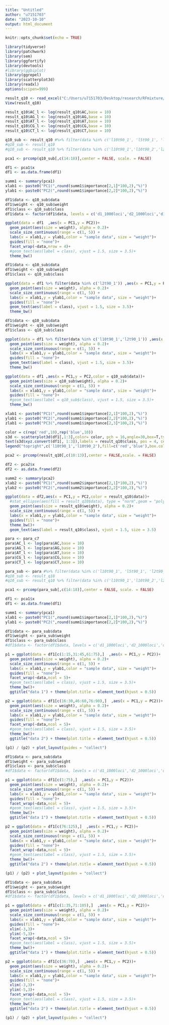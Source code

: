 ```yaml
---
title: "Untitled"
author: "u7151703"
date: "2023-10-10"
output: html_document
---
```


```r
knitr::opts_chunk$set(echo = TRUE)
```



```r
library(tidyverse)
library(patchwork)
library(sem)
library(ggfortify)
library(devtools)
#library(ggbiplot)
library(ggrepel)
library(scatterplot3d)
library(readxl)
options(scipen=999)
```

```r
result_q10 <- read_excel("C:/Users/u7151703/Desktop/research/RFmixture/data/mammal/q10_90taxa.xlsx")
View(result_q10)
```

```r
result_q10$AC_l <- log(result_q10$AC,base = 10)
result_q10$AG_l <- log(result_q10$AG,base = 10)
result_q10$AT_l <- log(result_q10$AT,base = 10)
result_q10$CG_l <- log(result_q10$CG,base = 10)
result_q10$CT_l <- log(result_q10$CT,base = 10)
```

```r
q10_sub <- result_q10 #%>% filter(data %in% c('l10t90_1', 'l5t90_1', 'l2t90_1', 'l1t90_1','l10t90_2', 'l5t90_2', 'l2t90_2', 'l1t90_2'))
#q10_sub <- result_q10
#q10_sub <- result_q10 %>% filter(data %in% c('l10t90_1','l10t90_2','l2t90_1','l2t90_2'))

pca1 <- prcomp(q10_sub[,c(14:18)],center = FALSE, scale. = FALSE)

df1 <- pca1$x 
df1 <- as.data.frame(df1) 

summ1 <- summary(pca1)
xlab1 <- paste0("PC1(",round(summ1$importance[2,1]*100,2),"%)")
ylab1 <- paste0("PC2(",round(summ1$importance[2,2]*100,2),"%)")
```

```r
df1$data <- q10_sub$data
df1$weight <- q10_sub$weight
df1$class <- q10_sub$class
df1$data <- factor(df1$data, levels = c('d1_1000loci','d2_1000loci','d1_500loci','d2_500loci','d1_200loci','d2_200loci','d1_100loci','d2_100loci'))

ggplot(data = df1  ,aes(x = PC1,y = PC2))+
  geom_point(aes(size = weight), alpha = 0.2)+
  scale_size_continuous(range = c(1, 5)) +
  labs(x = xlab1,y = ylab1,color = "sample data", size = "weight")+
  guides(fill = "none")+
  facet_wrap(~data,nrow = 4)+
  #geom_text(aes(label = class), vjust = 1.5, size = 3.5)+
  theme_bw()
```

```r
df1$data <- q10_sub$data
df1$weight <- q10_sub$weight
df1$class <- q10_sub$class

ggplot(data = df1 %>% filter(data %in% c('l2t90_1')) ,aes(x = PC1,y = PC2,color = data))+
  geom_point(aes(size = weight), alpha = 0.2)+
  scale_size_continuous(range = c(1, 5)) +
  labs(x = xlab1,y = ylab1,color = "sample data", size = "weight")+
  guides(fill = "none")+
  geom_text(aes(label = class), vjust = 1.5, size = 3.5)+
  theme_bw()
```


```r
df1$data <- q10_sub$data
df1$weight <- q10_sub$weight
df1$class <- q10_sub$class

ggplot(data = df1 %>% filter(data %in% c('l10t90_1','l2t90_1')) ,aes(x = PC1,y = PC2,color = data))+
  geom_point(aes(size = weight), alpha = 0.2)+
  scale_size_continuous(range = c(1, 5)) +
  labs(x = xlab1,y = ylab1,color = "sample data", size = "weight")+
  guides(fill = "none")+
  geom_text(aes(label = class), vjust = 1.5, size = 3.5)+
  theme_bw()
```

```r
ggplot(data = df1 ,aes(x = PC1,y = PC2,color = q10_sub$data))+
  geom_point(aes(size = q10_sub$weight), alpha = 0.2)+
  scale_size_continuous(range = c(1, 5)) +
  labs(x = xlab1,y = ylab1,color = "sample data", size = "weight")+
  guides(fill = "none")+
  #geom_text(aes(label = q10_sub$class), vjust = 1.5, size = 3.5)+ 
  theme_bw() 
```


```r
xlab1 <- paste0("PC1(",round(summ1$importance[2,1]*100,2),"%)")
ylab1 <- paste0("PC2(",round(summ1$importance[2,2]*100,2),"%)")
zlab1 <- paste0("PC3(",round(summ1$importance[2,3]*100,2),"%)")

color = c(rep('red',10),rep('blue',10))
s3d <- scatterplot3d(df1[,1:3],color= color, pch = 16,angle=30,box=T,type="p",lty.hide=2,lty.grid = 2,xlab = xlab1, ylab = ylab1, zlab = zlab1)
text(s3d$xyz.convert(df1[, 1:3]),labels = result_q10$class, pos = 4, cex = 0.8, col = color)
legend("topright",c('l10t90_1','l10t90_2'),fill=c('red','blue'),box.col=NA)
```



```r
pca2 <- prcomp(result_q10[,c(10:13)],center = FALSE,scale. = FALSE)
```

```r
df2 <- pca2$x 
df2 <- as.data.frame(df2) 

summ2 <- summary(pca2)
xlab2 <- paste0("PC1(",round(summ2$importance[2,1]*100,2),"%)")
ylab2 <- paste0("PC2(",round(summ2$importance[2,2]*100,2),"%)")
```

```r
ggplot(data = df2,aes(x = PC1,y = PC2,color = result_q10$data))+
  #stat_ellipse(aes(fill = result_q10$data), type = "norm",geom = "polygon",alpha = 0.25,color = NA)+ 
  geom_point(aes(size = result_q10$weight), alpha = 0.2)+
  scale_size_continuous(range = c(1, 5)) +
  labs(x = xlab1,y = ylab1,color = "sample data", size = "weight")+
  guides(fill = "none")+
  theme_bw()+
  geom_text(aes(label = result_q10$class), vjust = 1.5, size = 3.5) 
```

```r
para <- para_c7
para$AC_l <- log(para$AC,base = 10)
para$AG_l <- log(para$AG,base = 10)
para$AT_l <- log(para$AT,base = 10)
para$CG_l <- log(para$CG,base = 10)
para$CT_l <- log(para$CT,base = 10)
```

```r
para_sub <- para #%>% filter(data %in% c('l10t90_1', 'l5t90_1', 'l2t90_1', 'l1t90_1','l10t90_2', 'l5t90_2', 'l2t90_2', 'l1t90_2'))
#q10_sub <- result_q10
#q10_sub <- result_q10 %>% filter(data %in% c('l10t90_1','l10t90_2','l2t90_1','l2t90_2'))

pca1 <- prcomp(para_sub[,c(14:18)],center = FALSE, scale. = FALSE)

df1 <- pca1$x 
df1 <- as.data.frame(df1) 

summ1 <- summary(pca1)
xlab1 <- paste0("PC1(",round(summ1$importance[2,1]*100,2),"%)")
ylab1 <- paste0("PC2(",round(summ1$importance[2,2]*100,2),"%)")
```

```r
df1$data <- para_sub$data
df1$weight <- para_sub$weight
df1$class <- para_sub$class
#df1$data <- factor(df1$data, levels = c('d1_1000loci','d2_1000loci','d1_500loci','d2_500loci','d1_200loci','d2_200loci','d1_100loci','d2_100loci'))

p1 = ggplot(data = df1[c(1:15,31:45,61:75),]  ,aes(x = PC1,y = PC2))+
  geom_point(aes(size = weight), alpha = 0.2)+
  scale_size_continuous(range = c(1, 5)) +
  labs(x = xlab1,y = ylab1,color = "sample data", size = "weight")+
  guides(fill = "none")+
  facet_wrap(~data,ncol = 5)+
  #geom_text(aes(label = class), vjust = 1.5, size = 3.5)+
  theme_bw()+
  ggtitle("data 1") + theme(plot.title = element_text(hjust = 0.5))

p2 = ggplot(data = df1[c(16:30,46:60,76:90),]  ,aes(x = PC1,y = PC2))+
  geom_point(aes(size = weight), alpha = 0.2)+
  scale_size_continuous(range = c(1, 5)) +
  labs(x = xlab1,y = ylab1,color = "sample data", size = "weight")+
  guides(fill = "none")+
  facet_wrap(~data,ncol = 5)+
  #geom_text(aes(label = class), vjust = 1.5, size = 3.5)+
  theme_bw()+
  ggtitle("data 2") + theme(plot.title = element_text(hjust = 0.5))

(p1) / (p2) + plot_layout(guides = "collect")
```


```r
df1$data <- para_sub$data
df1$weight <- para_sub$weight
df1$class <- para_sub$class
#df1$data <- factor(df1$data, levels = c('d1_1000loci','d2_1000loci','d1_500loci','d2_500loci','d1_200loci','d2_200loci','d1_100loci','d2_100loci'))

p1 = ggplot(data = df1[c(1:75),]  ,aes(x = PC1,y = PC2))+
  geom_point(aes(size = weight), alpha = 0.2)+
  scale_size_continuous(range = c(1, 5)) +
  labs(x = xlab1,y = ylab1,color = "sample data", size = "weight")+
  guides(fill = "none")+
  facet_wrap(~data,ncol = 5)+
  #geom_text(aes(label = class), vjust = 1.5, size = 3.5)+
  theme_bw()+
  ggtitle("data 1") + theme(plot.title = element_text(hjust = 0.5))

p2 = ggplot(data = df1[c(76:125),]  ,aes(x = PC1,y = PC2))+
  geom_point(aes(size = weight), alpha = 0.2)+
  scale_size_continuous(range = c(1, 5)) +
  labs(x = xlab1,y = ylab1,color = "sample data", size = "weight")+
  guides(fill = "none")+
  facet_wrap(~data,ncol = 5)+
  #geom_text(aes(label = class), vjust = 1.5, size = 3.5)+
  theme_bw()+
  ggtitle("data 2") + theme(plot.title = element_text(hjust = 0.5))

(p1) / (p2) + plot_layout(guides = "collect")
```

```r
df1$data <- para_sub$data
df1$weight <- para_sub$weight
df1$class <- para_sub$class
#df1$data <- factor(df1$data, levels = c('d1_1000loci','d2_1000loci','d1_500loci','d2_500loci','d1_200loci','d2_200loci','d1_100loci','d2_100loci'))

p1 = ggplot(data = df1[c(1:35,71:105),]  ,aes(x = PC1,y = PC2))+
  geom_point(aes(size = weight), alpha = 0.2)+
  scale_size_continuous(range = c(1, 5)) +
  labs(x = xlab1,y = ylab1,color = "sample data", size = "weight")+
  guides(fill = "none")+
  xlim(-3,3)+
  ylim(-5,3)+
  facet_wrap(~data,ncol = 5)+
  #geom_text(aes(label = class), vjust = 1.5, size = 3.5)+
  theme_bw()+
  ggtitle("data 1") + theme(plot.title = element_text(hjust = 0.5))

p2 = ggplot(data = df1[c(36:70),]  ,aes(x = PC1,y = PC2))+
  geom_point(aes(size = weight), alpha = 0.2)+
  scale_size_continuous(range = c(1, 5)) +
  labs(x = xlab1,y = ylab1,color = "sample data", size = "weight")+
  guides(fill = "none")+
  xlim(-3,3)+
  ylim(-5,3)+
  facet_wrap(~data,ncol = 5)+
  #geom_text(aes(label = class), vjust = 1.5, size = 3.5)+
  theme_bw()+
  ggtitle("data 2") + theme(plot.title = element_text(hjust = 0.5))

(p1) / (p2) + plot_layout(guides = "collect")
```
